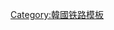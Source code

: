 {{鐵道路線|
| 模板名稱 = 芙江货物线
| 名稱 = [[芙江货物线]]
| 代表色 = #0066b3
| 背景顏色 = #ffffff
| Logo = [[File:Korail logo.gif|70px]]
| 車站列表 = [[芙江站|芙江]] - [[芙江货物站|芙江货物]]}}<noinclude>
[[Category:韓國铁路模板]]

</noinclude>